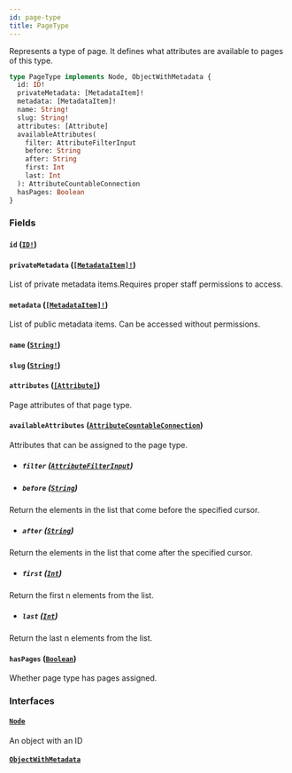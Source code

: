 ```yaml
---
id: page-type
title: PageType
---
```


Represents a type of page. It defines what attributes are available to pages of this type.

```graphql
type PageType implements Node, ObjectWithMetadata {
  id: ID!
  privateMetadata: [MetadataItem]!
  metadata: [MetadataItem]!
  name: String!
  slug: String!
  attributes: [Attribute]
  availableAttributes(
    filter: AttributeFilterInput
    before: String
    after: String
    first: Int
    last: Int
  ): AttributeCountableConnection
  hasPages: Boolean
}
```

### Fields

#### `id` ([`ID!`](../../../developer/api-reference/scalars/id))

#### `privateMetadata` ([`[MetadataItem]!`](../../../developer/api-reference/objects/metadata-item))

List of private metadata items.Requires proper staff permissions to access.

#### `metadata` ([`[MetadataItem]!`](../../../developer/api-reference/objects/metadata-item))

List of public metadata items. Can be accessed without permissions.

#### `name` ([`String!`](../../../developer/api-reference/scalars/string))

#### `slug` ([`String!`](../../../developer/api-reference/scalars/string))

#### `attributes` ([`[Attribute]`](../../../developer/api-reference/objects/attribute))

Page attributes of that page type.

#### `availableAttributes` ([`AttributeCountableConnection`](../../../developer/api-reference/objects/attribute-countable-connection))

Attributes that can be assigned to the page type.

- ##### `filter` ([`AttributeFilterInput`](../../../developer/api-reference/inputs/attribute-filter-input))

- ##### `before` ([`String`](../../../developer/api-reference/scalars/string))

Return the elements in the list that come before the specified cursor.

- ##### `after` ([`String`](../../../developer/api-reference/scalars/string))

Return the elements in the list that come after the specified cursor.

- ##### `first` ([`Int`](../../../developer/api-reference/scalars/int))

Return the first n elements from the list.

- ##### `last` ([`Int`](../../../developer/api-reference/scalars/int))

Return the last n elements from the list.

#### `hasPages` ([`Boolean`](../../../developer/api-reference/scalars/boolean))

Whether page type has pages assigned.

### Interfaces

#### [`Node`](../../../developer/api-reference/interfaces/node)

An object with an ID

#### [`ObjectWithMetadata`](../../../developer/api-reference/interfaces/object-with-metadata)
